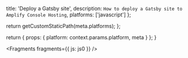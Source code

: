 
  title: 'Deploy a Gatsby site',
  description: `How to deploy a Gatsby site to Amplify Console Hosting`,
  platforms: ['javascript']
};

  return getCustomStaticPath(meta.platforms);
};

  return {
    props: {
      platform: context.params.platform,
      meta
    }
  };
}


<Fragments fragments={{ js: js0 }} />
